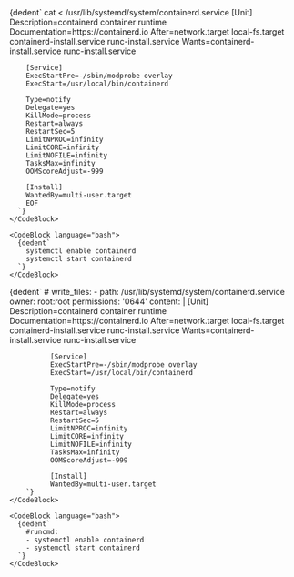 
<Tabs groupId="install-type">

  <TabItem value='Bash'>
    <CodeBlock language="bash">
      {dedent`
        cat <<EOF > /usr/lib/systemd/system/containerd.service
        [Unit]
        Description=containerd container runtime
        Documentation=https://containerd.io
        After=network.target local-fs.target containerd-install.service runc-install.service
        Wants=containerd-install.service runc-install.service

        [Service]
        ExecStartPre=-/sbin/modprobe overlay
        ExecStart=/usr/local/bin/containerd

        Type=notify
        Delegate=yes
        KillMode=process
        Restart=always
        RestartSec=5
        LimitNPROC=infinity
        LimitCORE=infinity
        LimitNOFILE=infinity
        TasksMax=infinity
        OOMScoreAdjust=-999

        [Install]
        WantedBy=multi-user.target
        EOF
      `}
    </CodeBlock>

    <CodeBlock language="bash">
      {dedent`
        systemctl enable containerd
        systemctl start containerd
      `}
    </CodeBlock>


  </TabItem>

  <TabItem value='Cloud-init'>
    <CodeBlock language="yaml">
        {dedent`
          # write_files:
          - path: /usr/lib/systemd/system/containerd.service
            owner: root:root
            permissions: '0644'
            content: |
              [Unit]
              Description=containerd container runtime
              Documentation=https://containerd.io
              After=network.target local-fs.target containerd-install.service runc-install.service
              Wants=containerd-install.service runc-install.service

              [Service]
              ExecStartPre=-/sbin/modprobe overlay
              ExecStart=/usr/local/bin/containerd

              Type=notify
              Delegate=yes
              KillMode=process
              Restart=always
              RestartSec=5
              LimitNPROC=infinity
              LimitCORE=infinity
              LimitNOFILE=infinity
              TasksMax=infinity
              OOMScoreAdjust=-999

              [Install]
              WantedBy=multi-user.target
        `}
    </CodeBlock>

    <CodeBlock language="bash">
      {dedent`
        #runcmd:
        - systemctl enable containerd
        - systemctl start containerd
      `}
    </CodeBlock>

  </TabItem>

</Tabs>
